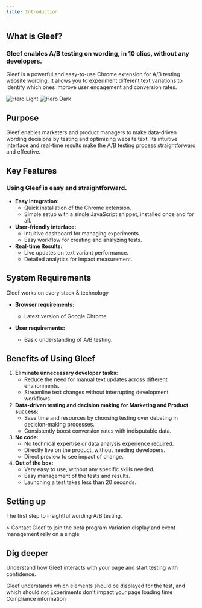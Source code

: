 ```yaml
---
title: Introduction
---
```


## What is Gleef?
### Gleef enables A/B testing on wording, in 10 clics, without any developers.

Gleef is a powerful and easy-to-use Chrome extension for A/B testing website wording. It allows you to experiment different text variations to identify which ones improve user engagement and conversion rates.

<img
    className="block dark:hidden"
    src="/images/hero-light.svg"
    alt="Hero Light"
/>
<img
    className="hidden dark:block"
    src="/images/hero-dark.svg"
    alt="Hero Dark"
/>

## Purpose

Gleef enables marketers and product managers to make data-driven wording decisions by testing and optimizing website text.
Its intuitive interface and real-time results make the A/B testing process straightforward and effective.

## Key Features
### Using Gleef is easy and straightforward.
- **Easy integration:**
    - Quick installation of the Chrome extension.
    - Simple setup with a single JavaScript snippet, installed once and for all.
- **User-friendly interface:**
    - Intuitive dashboard for managing experiments.
	- Easy workflow for creating and analyzing tests.
- **Real-time Results:**
	- Live updates on text variant performance.
	- Detailed analytics for impact measurement.

## System Requirements
<Check>Gleef works on every stack & technology</Check>

- **Browser requirements:**
    - Latest version of Google Chrome.

- **User requirements:**
    - Basic understanding of A/B testing.


## Benefits of Using Gleef
1.	**Eliminate unnecessary developer tasks:**
	* Reduce the need for manual text updates across different environments.
	* Streamline text changes without interrupting development workflows.
2.	**Data-driven testing and decision making for Marketing and Product success:**
	* Save time and resources by choosing testing over debating in decision-making processes.
	* Consistently boost conversion rates with indisputable data.
3.	**No code:**
	* No technical expertise or data analysis experience required.
	* Directly live on the product, without needing developers.
    * Direct preview to see impact of change.
4.	**Out of the box:**
	* Very easy to use, without any specific skills needed.
	* Easy management of the tests and results.
    * Launching a test takes less than 20 seconds.

## Setting up

The first step to insightful wording A/B testing.

<CardGroup cols={2}>
    <Card
        title="Get your credentials"
        icon="key"
        href="mailto:contact@gleef.eu"</a>
    >
        Contact Gleef to join the beta program
    </Card>
    <Card
        title="Add the script to your code"
        icon="code"
        href="https://docs.gleef.eu/quickstart"
    >
        Variation display and event management relly on a single
    </Card>
</CardGroup>

## Dig deeper

Understand how Gleef interacts with your page and start testing with confidence.

<CardGroup cols={2}>
    <Card
        title="Replacement strategy"
        icon="repeat"
        href="https://mintlify.com/docs/settings/global"
    >
        Gleef understands which elements should be displayed for the test, and which should not
    </Card>
    <Card
        title="Response time"
        icon="gauge-simple-high"
        href="/Q&A/trouble-shooting#gleef-slows-my-website"
    >
        Experiments don't impact your page loading time
    </Card>
    <Card
        title="GDPR"
        icon="user-secret"
        href="/under-the-hood/gdpr"
    >
        Compliance information
    </Card>
</CardGroup>
